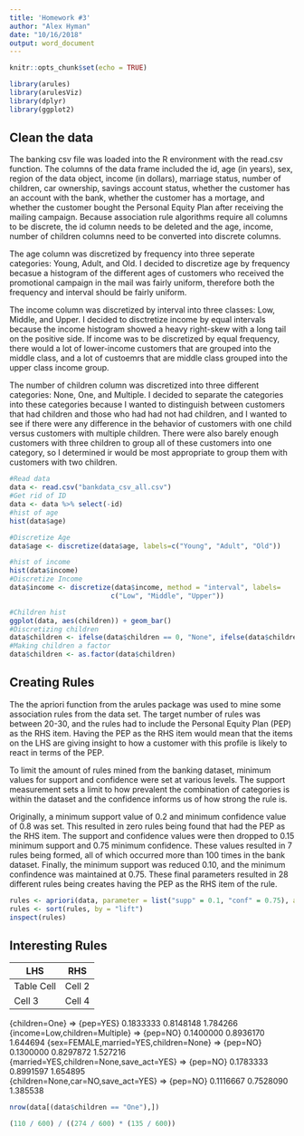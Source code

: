 ```yaml
---
title: 'Homework #3'
author: "Alex Hyman"
date: "10/16/2018"
output: word_document
---
```


```r
knitr::opts_chunk$set(echo = TRUE)
```

```r
library(arules)
library(arulesViz)
library(dplyr)
library(ggplot2)
```

## Clean the data

The banking csv file was loaded into the R environment with the read.csv function. The columns of the data frame included the id, age (in years), sex, region of the data object, income (in dollars), marriage status, number of children, car ownership, savings account status, whether the customer has an account with the bank, whether the customer has a mortage, and whether the customer bought the Personal Equity Plan after receiving the mailing campaign. Because association rule algorithms require all columns to be discrete, the id column needs to be deleted and the age, income, number of children columns need to be converted into discrete columns.

The age column was discretized by frequency into three seperate categories: Young, Adult, and Old. I decided to discretize age by frequency becasue a histogram of the different ages of customers who received the promotional campaign in the mail was fairly uniform, therefore both the frequency and interval should be fairly uniform. 

The income column was discretized by interval into three classes: Low, Middle, and Upper. I decided to disctretize income by equal intervals because the income histogram showed a heavy right-skew with a long tail on the positive side. If income was to be discretized by equal frequency, there would a lot of lower-income customers that are grouped into the middle class, and a lot of custoemrs that are middle class grouped into the upper class income group.

The number of children column was discretized into three different categories: None, One, and Multiple. I decided to separate the categories into these categories because I wanted to distinguish between customers that had children and those who had had not had children, and I wanted to see if there were any difference in the behavior of customers with one child versus customers with multiple children. There were also barely enough customers with three children to group all of these customers into one category, so I determined ir would be most appropriate to group them with customers with two children.

```r
#Read data
data <- read.csv("bankdata_csv_all.csv")
#Get rid of ID
data <- data %>% select(-id)
#hist of age
hist(data$age)

#Discretize Age
data$age <- discretize(data$age, labels=c("Young", "Adult", "Old"))

#hist of income
hist(data$income)
#Discretize Income
data$income <- discretize(data$income, method = "interval", labels=
                         c("Low", "Middle", "Upper"))

#Children hist
ggplot(data, aes(children)) + geom_bar()
#Discretizing children
data$children <- ifelse(data$children == 0, "None", ifelse(data$children == 1, "One", "Multiple"))
#Making children a factor
data$children <- as.factor(data$children)
```
## Creating Rules

The the apriori function from the arules package was used to mine some association rules from the data set. The target number of rules was between 20-30, and the rules had to include the Personal Equity Plan (PEP) as the RHS item. Having the PEP as the RHS item would mean that the items on the LHS are giving insight to how a customer with this profile is likely to react in terms of the PEP. 

To limit the amount of rules mined from the banking dataset, minimum values for support and confidence were set at various levels. The support measurement sets a limit to how prevalent the combination of categories is within the dataset and the confidence informs us of how strong the rule is. 

Originally, a minimum support value of 0.2 and minimum confidence value of 0.8 was set. This resulted in zero rules being found that had the PEP as the RHS item. The support and confidence values were then dropped to 0.15 minimum support and 0.75 minimum confidence. These values resulted in 7 rules being formed, all of which occurred more than 100 times in the bank dataset. Finally, the minimum support was reduced 0.10, and the minimum confindence was maintained at 0.75. These final parameters resulted in 28 different rules being creates having the PEP as the RHS item of the rule.


```r
rules <- apriori(data, parameter = list("supp" = 0.1, "conf" = 0.75), appearance = list(rhs=c("pep=YES", "pep=NO")))
rules <- sort(rules, by = "lift")
inspect(rules)
```

## Interesting Rules


LHS | RHS | Support | Confidence | Lift
------------- | -------------
Table Cell | Cell 2 | Cell 3 | Cell 4 | Cell 5
Cell 3 | Cell 4  | Cell 3 | Cell 4 | Cell 5

{children=One}	                                          =>	  {pep=YES}	      0.1833333	0.8148148	1.784266
{income=Low,children=Multiple}                          	=>	  {pep=NO}      	0.1400000	0.8936170	1.644694
{sex=FEMALE,married=YES,children=None}	                  =>	  {pep=NO}      	0.1300000	0.8297872	1.527216
{married=YES,children=None,save_act=YES}	                =>  	{pep=NO}      	0.1783333	0.8991597	1.654895	
{children=None,car=NO,save_act=YES}	                      =>	  {pep=NO}	      0.1116667	0.7528090	1.385538	

```r
nrow(data[(data$children == "One"),])

(110 / 600) / ((274 / 600) * (135 / 600))
```


